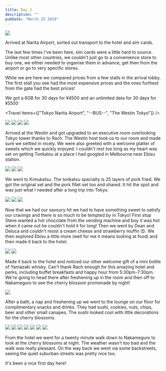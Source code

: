 ```yaml
---
title: Day 2
description: ""
pubDate: "March 25 2019"
---
```



<Grid columns={2}>
  <Img src="/src/content/travel/2019-japan/assets/ee460e23-5535-42dc-8629-804a54f7527d-ba17833eab4596b1b2d84831cabedbf4a45de203.jpg" />
</Grid>

Arrived at Narita Airport, sorted out transport to the hotel and sim cards.

The last few times I've been here, sim cards were a little hard to source. Unlike most other countries, we couldn't just go to a convenience store to buy one, we either needed to organise them in advance, get then from the airport or go to very specific stores.

While we are here we compared prices from a few stalls in the arrival lobby. The first stall you see had the most expensive prices and the ones furthest from the gate had the best prices!

We got a 6GB for 30 days for ¥4500 and an unlimited data for 30 days for ¥5500

<Travel items={["Tokyo Narita Airport", "--BUS--", "The Westin Tokyo"]} />

<Grid columns={2}>
  <Img src="/src/content/travel/2019-japan/assets/d8f0f609-3062-4bc8-b907-c38c99f17868-29b0df638f699ee58db41f8a8649b3c53f90c02e.jpg" />
  <Img src="/src/content/travel/2019-japan/assets/0cbb8fa6-fe6d-4c2e-8536-26b61ae09312-c36c0754fff1a96e5d9849830e095d8756338aac.jpg" />
  <Img src="/src/content/travel/2019-japan/assets/c1c10ce8-6f1a-47dd-8240-276e6d46fbe9-d433a6c500598ac3ce43e594ec5b07f365f15604.jpg" />
  <Img src="/src/content/travel/2019-japan/assets/d2c768e4-3bf2-49c6-962a-0a4d55b4af66-b389c9c9c62cdfbd710ba5348e5aa704e94db992.jpg" />
</Grid>

Arrived at the Westin and got upgraded to an executive room overlooking Tokyo tower thanks to Rach. The Westin host took us to our room and made sure we settled in nicely. We were also greeted with a welcome platter of sweets which we quickly enjoyed. I couldn't rest too long as my heart was set on getting Tonkatsu at a place I had googled in Melbourne near Ebisu station.

<Grid columns={3}>
  <Img
    src="/src/content/travel/2019-japan/assets/09612764-c9e4-464a-98d8-ca995920bb4e-3883d71518a227fd584efa0a3116425dceb731e2.jpg"
    colSpan={2}
    rowSpan={2}
  />
  <Img src="/src/content/travel/2019-japan/assets/9fe6ad23-4856-4e19-91a1-f6b3f281ccda-3883d71518a227fd584efa0a3116425dceb731e2.jpg" />
  <Img src="/src/content/travel/2019-japan/assets/4cddfe57-3561-4682-9acb-cf3cd822ec76-2610dbcccdd2f6de143e631738557ffed96153cc.jpg" />
</Grid>

We went to Kimukatsu. The tonkatsu specialty is 25 layers of pork fried. We got the original set and the pork fillet set too and shared. It hit the spot and was just what I needed after a long trip into Tokyo.

<Grid columns={3}>
  <Img src="/src/content/travel/2019-japan/assets/dca723e9-3442-4df3-b060-0072a3c54141-5b79270226e3293ca643433beecaf81a605555f3.jpg" />
  <Img
    src="/src/content/travel/2019-japan/assets/39ab3f53-0dc5-4a0a-8c2c-a31b137fafd7-ad8161821a8d9855337f41275490712540c398f8.jpg"
    colSpan={2}
    rowSpan={2}
  />
  <Img src="/src/content/travel/2019-japan/assets/4b3fec31-2330-44da-85c4-6040d1db345f-5b79270226e3293ca643433beecaf81a605555f3.jpg" />
</Grid>

Now that we had our savoury hit we had to have something sweet to satisfy our cravings and there is so much to be tempted by in Tokyo! First stop Steve wanted a hot chocolate from the vending machine and boy it was hot when it came out he couldn't hold it for long! Then we went by Dean and Deluca and couldn't resist a cream cheese and strawberry muffin 😍. We then explored Ebisu a little more (well for me it means looking at food) and then made it back to the hotel.

<Grid columns={2}>
  <Img src="/src/content/travel/2019-japan/assets/bfab87af-4fbc-48b3-8794-037b18e51ba5-dcd3e79dbc5d3146e0c2aaaed48310462d974511.jpg" />
  <Img src="/src/content/travel/2019-japan/assets/427d54b3-c419-426e-adae-ce84628def01-9ea4802f754bd7ecb76880585d3369e236991701.jpg" />
</Grid>

Made it back to the hotel and noticed our other welcome gift of a mini bottle of Yamazaki whisky. Can't thank Rach enough for this amazing hotel and perks, including buffet breakfasts and happy hour from 5:30pm-7:30pm. We're going to head there after freshening up in the room and then off to Nakameguro to see the cherry blossom promenade by night!

<Grid>
  <Img src="/src/content/travel/2019-japan/assets/4bede37f-ca9b-4e5d-867e-3b3378a59bfc-14b81cc8a657b921d9d2dce7d8c3a585152f5a52.jpg" />
</Grid>

After a bath, a nap and freshening up we went to the lounge on our floor for complimentary snacks and drinks. They had sushi, cookies, nuts, chips, beer and other small canapes. The sushi looked cool with little decorations for the cherry blossoms.

<Grid columns={4}>
  <Img
    src="/src/content/travel/2019-japan/assets/e2f9035b-8a73-41a7-828c-89ff6b34d13c-b18084b3909a38d92d5f50b12d9f4754a9a72e01.jpg"
    colSpan={2}
  />
  <Img
    src="/src/content/travel/2019-japan/assets/e9fd3b49-de5a-4e41-bf12-cb5166c874f6-03c1bee60478c6da9394817c6f93f1d1113d7579.jpg"
    colSpan={2}
  />
  <Img src="/src/content/travel/2019-japan/assets/fd179613-547d-46c3-bc7f-15f245725881-812f348868fcb8359b93b2a022f099e15ba8b265.jpg" />
  <Img src="/src/content/travel/2019-japan/assets/b64a171a-2e9b-4d1d-b524-57b3fb851b00-e52768baac35f6f1308bb8e513b69435d2359aec.jpg" />
  <Img
    src="/src/content/travel/2019-japan/assets/e1f35833-713a-472b-bdd5-69e59e8fc993-3c1de9a2ce5dbdb70fbdbc308dd2311a31e34dfd.jpg"
    colSpan={2}
    rowSpan={2}
  />
  <Img src="/src/content/travel/2019-japan/assets/c40e89e3-6c69-4c0b-bf61-2aa1d0d08597-e1562dde9f936e5871ec9417fe5b22345a859619.jpg" />
  <Img src="/src/content/travel/2019-japan/assets/12e48367-e570-44e6-93f2-16cad78e6429-946976051ddd9042c3e34502cae0d18d27de41e6.jpg" />
</Grid>

From the hotel we went for a twenty minute walk down to Nakameguro to look at the cherry blossoms at night. The weather wasn't too bad and the walk was really pleasant. On the way back we went via some backstreets, seeing the quiet suburban streets was pretty nice too.

It's been a nice first day here!
